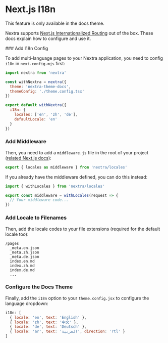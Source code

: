 
# Next.js I18n

<Callout emoji="⚠️">This feature is only available in the docs theme.</Callout>

Nextra supports
[Next.js Internationalized Routing](https://nextjs.org/docs/advanced-features/i18n-routing)
out of the box. These docs explain how to configure and use it.

<Steps>
### Add I18n Config

To add multi-language pages to your Nextra application, you need to config
`i18n` in `next.config.mjs` first:

```js filename="next.config.mjs" {9-12}
import nextra from 'nextra'

const withNextra = nextra({
  theme: 'nextra-theme-docs',
  themeConfig: './theme.config.tsx'
})

export default withNextra({
  i18n: {
    locales: ['en', 'zh', 'de'],
    defaultLocale: 'en'
  }
})
```

### Add Middleware

Then, you need to add a `middleware.js` file in the root of your project
([related Next.js docs](https://nextjs.org/docs/advanced-features/middleware)):

```js
export { locales as middleware } from 'nextra/locales'
```

If you already have the middleware defined, you can do this instead:

```js
import { withLocales } from 'nextra/locales'

export const middleware = withLocales(request => {
  // Your middleware code...
})
```

### Add Locale to Filenames

Then, add the locale codes to your file extensions (required for the default
locale too):

```plaintext
/pages
  _meta.en.json
  _meta.zh.json
  _meta.de.json
  index.en.md
  index.zh.md
  index.de.md
  ...
```

### Configure the Docs Theme

Finally, add the `i18n` option to your `theme.config.jsx` to configure the
language dropdown:

```js filename="theme.config.jsx"
i18n: [
  { locale: 'en', text: 'English' },
  { locale: 'zh', text: '中文' },
  { locale: 'de', text: 'Deutsch' },
  { locale: 'ar', text: 'العربية', direction: 'rtl' }
]
```

</Steps>
